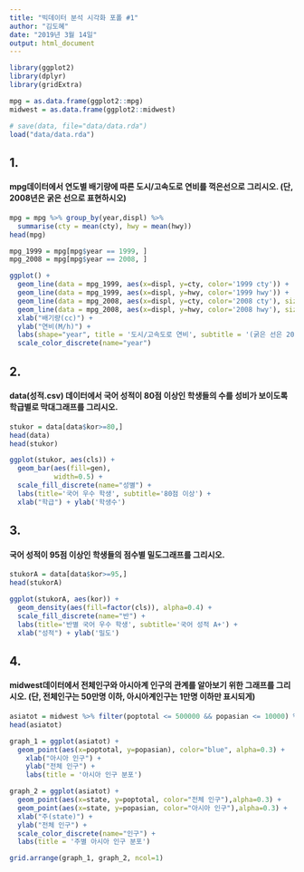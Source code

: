 ```yaml
---
title: "빅데이터 분석 시각화 포폴 #1"
author: "김도혜"
date: "2019년 3월 14일"
output: html_document
---
```


```r
library(ggplot2)
library(dplyr)
library(gridExtra)

mpg = as.data.frame(ggplot2::mpg)
midwest = as.data.frame(ggplot2::midwest)

# save(data, file="data/data.rda")
load("data/data.rda")
```


## 1.
#### mpg데이터에서 연도별 배기량에 따른 도시/고속도로 연비를 꺽은선으로 그리시오. (단, 2008년은 굵은 선으로 표현하시오)


```r
mpg = mpg %>% group_by(year,displ) %>% 
  summarise(cty = mean(cty), hwy = mean(hwy))
head(mpg)

mpg_1999 = mpg[mpg$year == 1999, ]
mpg_2008 = mpg[mpg$year == 2008, ]

ggplot() + 
  geom_line(data = mpg_1999, aes(x=displ, y=cty, color='1999 cty')) + 
  geom_line(data = mpg_1999, aes(x=displ, y=hwy, color='1999 hwy')) +
  geom_line(data = mpg_2008, aes(x=displ, y=cty, color='2008 cty'), size=2) +
  geom_line(data = mpg_2008, aes(x=displ, y=hwy, color='2008 hwy'), size=2) +
  xlab("배기량(cc)") +
  ylab("연비(M/h)") +
  labs(shape="year", title = '도시/고속도로 연비', subtitle = '(굵은 선은 2008년)')+
  scale_color_discrete(name="year")
```


## 2.
#### data(성적.csv) 데이터에서 국어 성적이 80점 이상인 학생들의 수를 성비가 보이도록 학급별로 막대그래프를 그리시오.


```r
stukor = data[data$kor>=80,]
head(data)
head(stukor)

ggplot(stukor, aes(cls)) +
  geom_bar(aes(fill=gen),
           width=0.5) +
  scale_fill_discrete(name="성별") +
  labs(title='국어 우수 학생', subtitle='80점 이상') + 
  xlab("학급") + ylab('학생수')

```


## 3.
#### 국어 성적이 95점 이상인 학생들의 점수별 밀도그래프를 그리시오.


```r
stukorA = data[data$kor>=95,]
head(stukorA)

ggplot(stukorA, aes(kor)) +
  geom_density(aes(fill=factor(cls)), alpha=0.4) +
  scale_fill_discrete(name="반") +
  labs(title='반별 국어 우수 학생', subtitle='국어 성적 A+') + 
  xlab("성적") + ylab('밀도')

```


## 4.
#### midwest데이터에서 전체인구와 아시아계 인구의 관계를 알아보기 위한 그래프를 그리시오. (단, 전체인구는 50만명 이하, 아시아계인구는 1만명 이하만 표시되게)


```r
asiatot = midwest %>% filter(poptotal <= 500000 && popasian <= 10000) %>% select(county, state,poptotal, popasian)
head(asiatot)

graph_1 = ggplot(asiatot) +
  geom_point(aes(x=poptotal, y=popasian), color="blue", alpha=0.3) +
    xlab("아시아 인구") +
    ylab("전체 인구") +
    labs(title = '아시아 인구 분포') 

graph_2 = ggplot(asiatot) +
  geom_point(aes(x=state, y=poptotal, color="전체 인구"),alpha=0.3) +
  geom_point(aes(x=state, y=popasian, color="아시아 인구"),alpha=0.3) +
  xlab("주(state)") +
  ylab("전체 인구") +
  scale_color_discrete(name="인구") +
  labs(title = '주별 아시아 인구 분포') 

grid.arrange(graph_1, graph_2, ncol=1)
```

